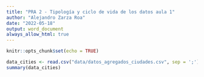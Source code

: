 ```yaml
---
title: "PRA 2 - Tipología y ciclo de vida de los datos aula 1"
author: "Alejandro Zarza Roa"
date: "2022-05-18"
output: word_document
always_allow_html: true
---
```


```r
knitr::opts_chunk$set(echo = TRUE)
```


```r

data_cities <- read.csv("data/datos_agregados_ciudades.csv", sep = ';')
summary(data_cities)


```